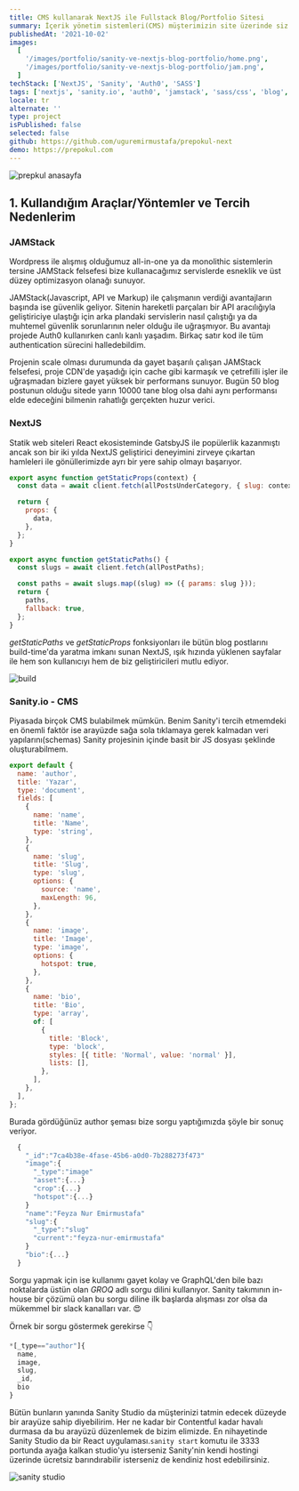 ```yaml
---
title: CMS kullanarak NextJS ile Fullstack Blog/Portfolio Sitesi
summary: İçerik yönetim sistemleri(CMS) müşterimizin site üzerinde siz yazılımcının yardımı olmadan içerik düzenlemesi, ekleyip çıkarması için mükemmel araçlar olarak karşımızıza çıkıyor. Bu projede JAMStack felsefesi ile yaratılmış bir blog ve indirilebilir içerik koleksiyonu göreceksiniz. İndirilebilir içeriklere erişim ise Auth0 yardımı ile giriş yapmamış olan kullanıcılara sınırlandırılmıştır. Client tarafında ise NextJS kullanılmış ve SEO için optimize edilmiştir.
publishedAt: '2021-10-02'
images:
  [
    '/images/portfolio/sanity-ve-nextjs-blog-portfolio/home.png',
    '/images/portfolio/sanity-ve-nextjs-blog-portfolio/jam.png',
  ]
techStack: ['NextJS', 'Sanity', 'Auth0', 'SASS']
tags: ['nextjs', 'sanity.io', 'auth0', 'jamstack', 'sass/css', 'blog', 'portfolio']
locale: tr
alternate: ''
type: project
isPublished: false
selected: false
github: https://github.com/uguremirmustafa/prepokul-next
demo: https://prepokul.com
---
```


![prepkul anasayfa](./home.png)

## 1. Kullandığım Araçlar/Yöntemler ve Tercih Nedenlerim

### JAMStack

Wordpress ile alışmış olduğumuz all-in-one ya da monolithic sistemlerin tersine JAMStack felsefesi bize kullanacağımız servislerde esneklik ve üst düzey optimizasyon olanağı sunuyor.

JAMStack(Javascript, API ve Markup) ile çalışmanın verdiği avantajların başında ise güvenlik geliyor. Sitenin hareketli parçaları bir API aracılığıyla geliştiriciye ulaştığı için arka plandaki servislerin nasıl çalıştığı ya da muhtemel güvenlik sorunlarının neler olduğu ile uğraşmıyor. Bu avantajı projede Auth0 kullanırken canlı kanlı yaşadım. Birkaç satır kod ile tüm authentication sürecini halledebildim.

Projenin scale olması durumunda da gayet başarılı çalışan JAMStack felsefesi, proje CDN'de yaşadığı için cache gibi karmaşık ve çetrefilli işler ile uğraşmadan bizlere gayet yüksek bir performans sunuyor. Bugün 50 blog postunun olduğu sitede yarın 10000 tane blog olsa dahi aynı performansı elde edeceğini bilmenin rahatlığı gerçekten huzur verici.

### NextJS

Statik web siteleri React ekosisteminde GatsbyJS ile popülerlik kazanmıştı ancak son bir iki yılda NextJS geliştirici deneyimini zirveye çıkartan hamleleri ile gönüllerimizde ayrı bir yere sahip olmayı başarıyor.

```jsx
export async function getStaticProps(context) {
  const data = await client.fetch(allPostsUnderCategory, { slug: context.params.slug });

  return {
    props: {
      data,
    },
  };
}

export async function getStaticPaths() {
  const slugs = await client.fetch(allPostPaths);

  const paths = await slugs.map((slug) => ({ params: slug }));
  return {
    paths,
    fallback: true,
  };
}
```

_getStaticPaths_ ve _getStaticProps_ fonksiyonları ile bütün blog postlarını build-time'da yaratma imkanı sunan NextJS, ışık hızında yüklenen sayfalar ile hem son kullanıcıyı hem de biz geliştiricileri mutlu ediyor.

![build](./build.png)

### Sanity.io - CMS

Piyasada birçok CMS bulabilmek mümkün. Benim Sanity'i tercih etmemdeki en önemli faktör ise arayüzde sağa sola tıklamaya gerek kalmadan veri yapılarını(schemas) Sanity projesinin içinde basit bir JS dosyası şeklinde oluşturabilmem.

```js
export default {
  name: 'author',
  title: 'Yazar',
  type: 'document',
  fields: [
    {
      name: 'name',
      title: 'Name',
      type: 'string',
    },
    {
      name: 'slug',
      title: 'Slug',
      type: 'slug',
      options: {
        source: 'name',
        maxLength: 96,
      },
    },
    {
      name: 'image',
      title: 'Image',
      type: 'image',
      options: {
        hotspot: true,
      },
    },
    {
      name: 'bio',
      title: 'Bio',
      type: 'array',
      of: [
        {
          title: 'Block',
          type: 'block',
          styles: [{ title: 'Normal', value: 'normal' }],
          lists: [],
        },
      ],
    },
  ],
};
```

Burada gördüğünüz author şeması bize sorgu yaptığımızda şöyle bir sonuç veriyor.

```js
  {
    "_id":"7ca4b38e-4fase-45b6-a0d0-7b288273f473"
    "image":{
      "_type":"image"
      "asset":{...}
      "crop":{...}
      "hotspot":{...}
    }
    "name":"Feyza Nur Emirmustafa"
    "slug":{
      "_type":"slug"
      "current":"feyza-nur-emirmustafa"
    }
    "bio":{...}
  }
```

Sorgu yapmak için ise kullanımı gayet kolay ve GraphQL'den bile bazı noktalarda üstün olan _GROQ_ adlı sorgu dilini kullanıyor. Sanity takımının in-house bir çözümü olan bu sorgu diline ilk başlarda alışması zor olsa da mükemmel bir slack kanalları var. 😍

Örnek bir sorgu göstermek gerekirse 👇

```js
*[_type=="author"]{
  name,
  image,
  slug,
  _id,
  bio
}
```

Bütün bunların yanında Sanity Studio da müşterinizi tatmin edecek düzeyde bir arayüze sahip diyebilirim. Her ne kadar bir Contentful kadar havalı durmasa da bu arayüzü düzenlemek de bizim elimizde. En nihayetinde Sanity Studio da bir React uygulaması.`sanity start` komutu ile 3333 portunda ayağa kalkan studio'yu isterseniz Sanity'nin kendi hostingi üzerinde ücretsiz barındırabilir isterseniz de kendiniz host edebilirsiniz.

![sanity studio](./studio.png)
